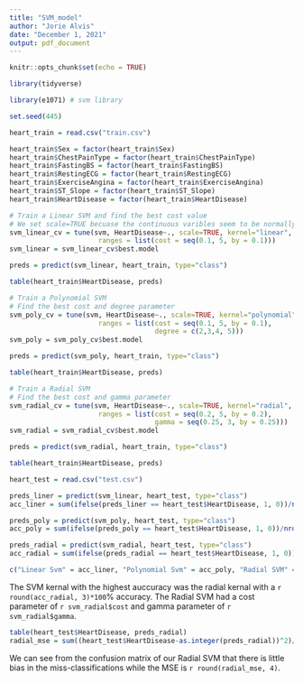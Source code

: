 ```yaml
---
title: "SVM_model"
author: "Jorie Alvis"
date: "December 1, 2021"
output: pdf_document
---
```


```r
knitr::opts_chunk$set(echo = TRUE)

library(tidyverse)

library(e1071) # svm library

set.seed(445)
```

```r
heart_train = read.csv("train.csv")

heart_train$Sex = factor(heart_train$Sex)
heart_train$ChestPainType = factor(heart_train$ChestPainType)
heart_train$FastingBS = factor(heart_train$FastingBS)
heart_train$RestingECG = factor(heart_train$RestingECG)
heart_train$ExerciseAngina = factor(heart_train$ExerciseAngina)
heart_train$ST_Slope = factor(heart_train$ST_Slope)
heart_train$HeartDisease = factor(heart_train$HeartDisease)
```

```r
# Train a Linear SVM and find the best cost value
# We set scale=TRUE becuase the continuous varibles seem to be normally distrabuted (from EDA)
svm_linear_cv = tune(svm, HeartDisease~., scale=TRUE, kernel="linear", data=heart_train,
                      ranges = list(cost = seq(0.1, 5, by = 0.1)))
svm_linear = svm_linear_cv$best.model

preds = predict(svm_linear, heart_train, type="class")

table(heart_train$HeartDisease, preds)
```

```r
# Train a Polynomial SVM
# Find the best cost and degree parameter
svm_poly_cv = tune(svm, HeartDisease~., scale=TRUE, kernel="polynomial", data=heart_train,
                      ranges = list(cost = seq(0.1, 5, by = 0.1),
                                    degree = c(2,3,4, 5)))
svm_poly = svm_poly_cv$best.model

preds = predict(svm_poly, heart_train, type="class")

table(heart_train$HeartDisease, preds)
```

```r
# Train a Radial SVM
# Find the best cost and gamma parameter
svm_radial_cv = tune(svm, HeartDisease~., scale=TRUE, kernel="radial", data=heart_train,
                      ranges = list(cost = seq(0.2, 5, by = 0.2),
                                    gamma = seq(0.25, 3, by = 0.25)))
svm_radial = svm_radial_cv$best.model

preds = predict(svm_radial, heart_train, type="class")

table(heart_train$HeartDisease, preds)
```

```r
heart_test = read.csv("test.csv")

preds_liner = predict(svm_linear, heart_test, type="class")
acc_liner = sum(ifelse(preds_liner == heart_test$HeartDisease, 1, 0))/nrow(heart_test)

preds_poly = predict(svm_poly, heart_test, type="class")
acc_poly = sum(ifelse(preds_poly == heart_test$HeartDisease, 1, 0))/nrow(heart_test)

preds_radial = predict(svm_radial, heart_test, type="class")
acc_radial = sum(ifelse(preds_radial == heart_test$HeartDisease, 1, 0))/nrow(heart_test) #87.2%

c("Linear Svm" = acc_liner, "Polynomial Svm" = acc_poly, "Radial SVM" = acc_radial)
```

The SVM kernal with the highest auccuracy was the radial kernal with a `r round(acc_radial, 3)*100`% accuracy. The Radial SVM had a cost parameter of `r svm_radial$cost` and gamma parameter of `r svm_radial$gamma`.

```r
table(heart_test$HeartDisease, preds_radial)
radial_mse = sum((heart_test$HeartDisease-as.integer(preds_radial))^2)/nrow(heart_test) #1.253
```

We can see from the confusion matrix of our Radial SVM that there is little bias in the miss-classifications while the MSE is `r round(radial_mse, 4)`.
